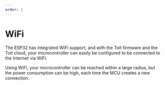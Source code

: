 ```yaml
---
order: 1
---
```


# WiFi

The ESP32 has integrated WiFi support, and with the Toit firmware and the Toit cloud, your microcontroller can easily be configured to be connected to the Internet via WiFi.

Using WiFi, your microcontroller can be reached within a large radius, but the power consumption can be high, each time the MCU creates a new connection.
